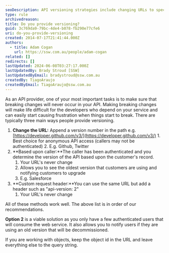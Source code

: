 ```yaml
---
seoDescription: API versioning strategies include changing URLs to specify versions, using custom request headers, or determining versions based on authenticated callers.
type: rule
archivedreason:
title: Do you provide versioning?
guid: 3c769da9-79bc-4de4-b078-fb290e77cfe6
uri: do-you-provide-versioning
created: 2014-07-17T21:41:44.000Z
authors:
  - title: Adam Cogan
    url: https://ssw.com.au/people/adam-cogan
related: []
redirects: []
lastUpdated: 2024-06-08T03:27:17.000Z
lastUpdatedBy: Brady Stroud [SSW]
lastUpdatedByEmail: bradystroud@ssw.com.au
createdBy: TiagoAraujo
createdByEmail: TiagoAraujo@ssw.com.au
---
```


As an API provider, one of your most important tasks is to make sure that breaking changes will never occur in your API. Making breaking changes will make life difficult for the developers who depend on your service and can easily start causing frustration when things start to break.
There are typically three main ways people provide versioning.

1. **Change the URL:** Append a version number in the path
   e.g. [https://developer.github.com/v3/](https://developer.github.com/v3/) 1. Best choice for anonymous API access (callers may not be authenticated) 2. E.g. Github, Twitter
2. **Based upon caller:**The caller has been authenticated and you determine the version of the API based upon the customer's record.
   1. Your URL's never change
   2. Allows you to see the oldest version that customers are using and notifying customers to upgrade
   3. E.g. Salesforce
3. **Custom request header:**You can use the same URL but add a header such as "api-version: 2"
   1. Your URL's never change

All of these methods work well. The above list is in order of our recommendations.

**Option 2** is a viable solution as you only have a few authenticated users that will consume the web service. It also allows you to notify users if they are using an old version that will be decommissioned.

If you are working with objects, keep the object id in the URL and leave everything else to the query string.
